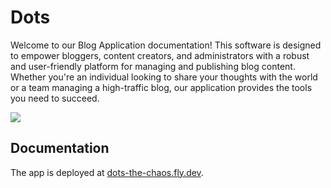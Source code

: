# Dots

Welcome to our Blog Application documentation! This software is designed to empower bloggers, content creators, and administrators with a robust and user-friendly platform for managing and publishing blog content. Whether you're an individual looking to share your thoughts with the world or a team managing a high-traffic blog, our application provides the tools you need to succeed.

![](../public/home.png)

## Documentation

The app is deployed at [dots-the-chaos.fly.dev](https://dots-the-chaos.fly.dev).

